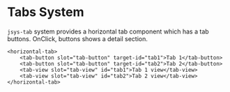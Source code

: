 
<Meta title="Tabs/Introductions"/>

# Tabs System

`jsys-tab` system provides a horizontal tab component which has a tab buttons. OnClick, buttons shows a detail section.

```
<horizontal-tab>
    <tab-button slot="tab-button" target-id="tab1">Tab 1</tab-button>
    <tab-button slot="tab-button" target-id="tab2">Tab 2</tab-button>
    <tab-view slot="tab-view" id="tab1">Tab 1 view</tab-view>
    <tab-view slot="tab-view" id="tab2">Tab 2 view</tab-view>
</horizontal-tab>
```



